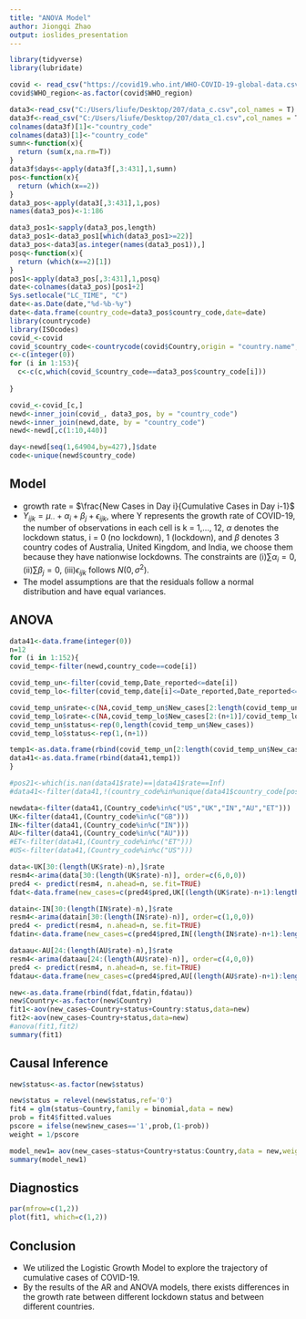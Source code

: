 ---
title: "ANOVA Model"
author: Jiongqi Zhao
output: ioslides_presentation
---

```{r,echo=FALSE,warning=FALSE,message=FALSE}
library(tidyverse)
library(lubridate)

covid <- read_csv("https://covid19.who.int/WHO-COVID-19-global-data.csv")
covid$WHO_region<-as.factor(covid$WHO_region)
```

```{r,echo=FALSE,message=FALSE,include=FALSE}
data3<-read_csv("C:/Users/liufe/Desktop/207/data_c.csv",col_names = T)
data3f<-read_csv("C:/Users/liufe/Desktop/207/data_c1.csv",col_names = T)
colnames(data3f)[1]<-"country_code"
colnames(data3)[1]<-"country_code"
sumn<-function(x){
  return (sum(x,na.rm=T))
}
data3f$days<-apply(data3f[,3:431],1,sumn)
pos<-function(x){
  return (which(x==2))
}
data3_pos<-apply(data3[,3:431],1,pos)
names(data3_pos)<-1:186

data3_pos1<-sapply(data3_pos,length)
data3_pos1<-data3_pos1[which(data3_pos1>=22)]
data3_pos<-data3[as.integer(names(data3_pos1)),]
posq<-function(x){
  return (which(x==2)[1])
}
pos1<-apply(data3_pos[,3:431],1,posq)
date<-colnames(data3_pos)[pos1+2]
Sys.setlocale("LC_TIME", "C")
date<-as.Date(date,"%d-%b-%y")
date<-data.frame(country_code=data3_pos$country_code,date=date)
library(countrycode)
library(ISOcodes)
covid_<-covid
covid_$country_code<-countrycode(covid$Country,origin = "country.name",destination = "iso3c",warn = TRUE)
c<-c(integer(0))
for (i in 1:153){
  c<-c(c,which(covid_$country_code==data3_pos$country_code[i]))
  
}

covid_<-covid_[c,]
newd<-inner_join(covid_, data3_pos, by = "country_code")
newd<-inner_join(newd,date, by = "country_code")
newd<-newd[,c(1:10,440)]

day<-newd[seq(1,64904,by=427),]$date
code<-unique(newd$country_code)
```
## Model
- growth rate = $\frac{New Cases in Day i}{Cumulative Cases in Day i-1}$
- $Y_{ijk} = \mu_{\cdot\cdot} + \alpha_i+\beta_j +\epsilon_{ijk}$,
where Y represents the growth rate of COVID-19, the number of observations in each cell is k = 1,..., 12, $\alpha$ denotes the lockdown status, i = 0 (no lockdown), 1 (lockdown), and $\beta$ denotes 3 country codes of Australia, United Kingdom, and India, we choose them because they have nationwise lockdowns. The constraints are (i)$\sum\alpha_i=0$, (ii)$\sum\beta_j=0$, (iii)$\epsilon_{ijk}$ follows $N(0,\sigma^2)$.
- The model assumptions are that the residuals follow a normal distribution and have equal variances.

## ANOVA
```{r,echo=FALSE,warning=FALSE}
data41<-data.frame(integer(0))
n=12
for (i in 1:152){
covid_temp<-filter(newd,country_code==code[i])

covid_temp_un<-filter(covid_temp,Date_reported<=date[i])
covid_temp_lo<-filter(covid_temp,date[i]<=Date_reported,Date_reported<=as.Date(date[i])+n)

covid_temp_un$rate<-c(NA,covid_temp_un$New_cases[2:length(covid_temp_un$New_cases)]/covid_temp_un$Cumulative_cases[1:length(covid_temp_un$New_cases)-1])
covid_temp_lo$rate<-c(NA,covid_temp_lo$New_cases[2:(n+1)]/covid_temp_lo$Cumulative_cases[1:n])
covid_temp_un$status<-rep(0,length(covid_temp_un$New_cases))
covid_temp_lo$status<-rep(1,(n+1))

temp1<-as.data.frame(rbind(covid_temp_un[2:length(covid_temp_un$New_cases),],covid_temp_lo[2:(n+1),]))
data41<-as.data.frame(rbind(data41,temp1))
}

#pos21<-which(is.nan(data41$rate)==|data41$rate==Inf)
#data41<-filter(data41,!(country_code%in%unique(data41$country_code[pos21])))

newdata<-filter(data41,(Country_code%in%c("US","UK","IN","AU","ET")))
UK<-filter(data41,(Country_code%in%c("GB")))
IN<-filter(data41,(Country_code%in%c("IN")))
AU<-filter(data41,(Country_code%in%c("AU")))
#ET<-filter(data41,(Country_code%in%c("ET")))
#US<-filter(data41,(Country_code%in%c("US")))

data<-UK[30:(length(UK$rate)-n),]$rate
resm4<-arima(data[30:(length(UK$rate)-n)], order=c(6,0,0))
pred4 <- predict(resm4, n.ahead=n, se.fit=TRUE)
fdat<-data.frame(new_cases=c(pred4$pred,UK[(length(UK$rate)-n+1):length(UK$rate),]$rate),status=c(rep(0,n),rep(1,n)),Country=rep("UK",(2*n)))

datain<-IN[30:(length(IN$rate)-n),]$rate
resm4<-arima(datain[30:(length(IN$rate)-n)], order=c(1,0,0))
pred4 <- predict(resm4, n.ahead=n, se.fit=TRUE)
fdatin<-data.frame(new_cases=c(pred4$pred,IN[(length(IN$rate)-n+1):length(IN$rate),]$rate),status=c(rep(0,n),rep(1,n)),Country=rep("IN",(2*n)))

dataau<-AU[24:(length(AU$rate)-n),]$rate
resm4<-arima(dataau[24:(length(AU$rate)-n)], order=c(4,0,0))
pred4 <- predict(resm4, n.ahead=n, se.fit=TRUE)
fdatau<-data.frame(new_cases=c(pred4$pred,AU[(length(AU$rate)-n+1):length(AU$rate),]$rate),status=c(rep(0,n),rep(1,n)),Country=rep("AU",(2*n)))

new<-as.data.frame(rbind(fdat,fdatin,fdatau))
new$Country<-as.factor(new$Country)
fit1<-aov(new_cases~Country+status+Country:status,data=new)
fit2<-aov(new_cases~Country+status,data=new)
#anova(fit1,fit2)
summary(fit1)

```


## Causal Inference

```{r,echo=F,fig.align='center'}
new$status<-as.factor(new$status)

new$status = relevel(new$status,ref='0')
fit4 = glm(status~Country,family = binomial,data = new)
prob = fit4$fitted.values
pscore = ifelse(new$new_cases=='1',prob,(1-prob))
weight = 1/pscore

model_new1= aov(new_cases~status+Country+status:Country,data = new,weights = weight)
summary(model_new1)
```

## Diagnostics

```{r,echo=FALSE}
par(mfrow=c(1,2))
plot(fit1, which=c(1,2))
```

## Conclusion

- We utilized the Logistic Growth Model to explore the trajectory of cumulative cases of COVID-19. 
- By the results of the AR and ANOVA models, there exists differences in the growth rate between different lockdown status and between different countries. 
